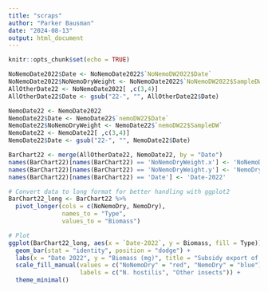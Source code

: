 ```yaml
---
title: "scraps"
author: "Parker Bausman"
date: "2024-08-13"
output: html_document
---
```


```r
knitr::opts_chunk$set(echo = TRUE)
```


```r
NoNemoDate2022$Date <- NoNemoDate2022$`NoNemoDW2022$Date`
NoNemoDate2022$NoNemoDryWeight <- NoNemoDate2022$`NoNemoDW2022$SampleDW`
AllOtherDate22 <- NoNemoDate2022[ ,c(3,4)]
AllOtherDate22$Date <- gsub("22-", "", AllOtherDate22$Date)
```

```r
NemoDate22 <- NemoDate2022
NemoDate22$Date <- NemoDate22$`nemoDW22$Date`
NemoDate22$NoNemoDryWeight <- NemoDate22$`nemoDW22$SampleDW`
NemoDate22 <- NemoDate22[ ,c(3,4)]
NemoDate22$Date <- gsub("22-", "", NemoDate22$Date)
```

```r
BarChart22 <- merge(AllOtherDate22, NemoDate22, by = "Date")
names(BarChart22)[names(BarChart22) == 'NoNemoDryWeight.x'] <- 'NoNemoDry'
names(BarChart22)[names(BarChart22) == 'NoNemoDryWeight.y'] <- 'NemoDry'
names(BarChart22)[names(BarChart22) == 'Date'] <- 'Date-2022'
```


```r

# Convert data to long format for better handling with ggplot2
BarChart22_long <- BarChart22 %>%
  pivot_longer(cols = c(NoNemoDry, NemoDry),
               names_to = "Type",
               values_to = "Biomass")

# Plot
ggplot(BarChart22_long, aes(x = `Date-2022`, y = Biomass, fill = Type)) + 
  geom_bar(stat = "identity", position = "dodge") +
  labs(x = "Date 2022", y = "Biomass (mg)", title = "Subsidy export of 7 sampled ponds") +
  scale_fill_manual(values = c("NoNemoDry" = "red", "NemoDry" = "blue"),
                    labels = c("N. hostilis", "Other insects")) +
  theme_minimal()

```
